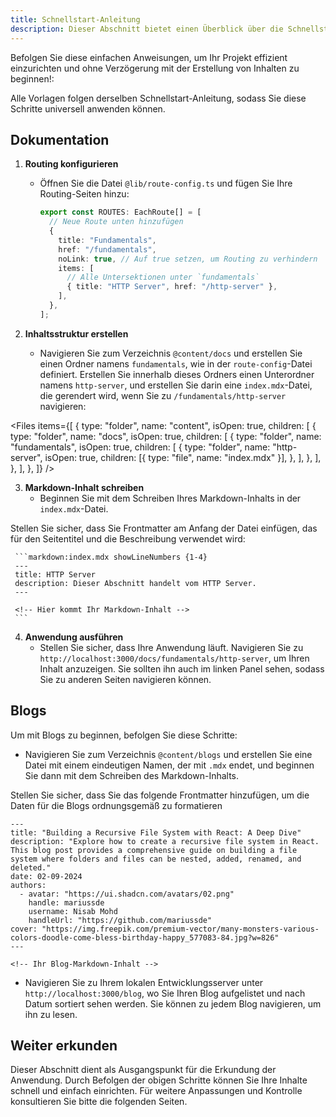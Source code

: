 ```yaml
---
title: Schnellstart-Anleitung
description: Dieser Abschnitt bietet einen Überblick über die Schnellstart-Anleitung.
---
```


Befolgen Sie diese einfachen Anweisungen, um Ihr Projekt effizient einzurichten und ohne Verzögerung mit der Erstellung von Inhalten zu beginnen!:

<Note type="info">
  Alle Vorlagen folgen derselben Schnellstart-Anleitung, sodass Sie diese Schritte universell anwenden können.
</Note>

## Dokumentation

1. **Routing konfigurieren**

   - Öffnen Sie die Datei `@lib/route-config.ts` und fügen Sie Ihre Routing-Seiten hinzu:

   
     ```typescript:route-config.ts
     export const ROUTES: EachRoute[] = [
       // Neue Route unten hinzufügen
       {
         title: "Fundamentals",
         href: "/fundamentals",
         noLink: true, // Auf true setzen, um Routing zu verhindern
         items: [
           // Alle Untersektionen unter `fundamentals`
           { title: "HTTP Server", href: "/http-server" },
         ],
       },
     ];
     ```

2. **Inhaltsstruktur erstellen**

   - Navigieren Sie zum Verzeichnis `@content/docs` und erstellen Sie einen Ordner namens `fundamentals`, wie in der `route-config`-Datei definiert. Erstellen Sie innerhalb dieses Ordners einen Unterordner namens `http-server`, und erstellen Sie darin eine `index.mdx`-Datei, die gerendert wird, wenn Sie zu `/fundamentals/http-server` navigieren:

<Files
  items={[
    {
      type: "folder",
      name: "content",
      isOpen: true,
      children: [
        {
          type: "folder",
          name: "docs",
          isOpen: true,
          children: [
            {
              type: "folder",
              name: "fundamentals",
              isOpen: true,
              children: [
                {
                  type: "folder",
                  name: "http-server",
                  isOpen: true,
                  children: [{ type: "file", name: "index.mdx" }],
                },
              ],
            },
          ],
        },
      ],
    },
  ]}
/>


3. **Markdown-Inhalt schreiben**
   - Beginnen Sie mit dem Schreiben Ihres Markdown-Inhalts in der `index.mdx`-Datei.

<Note type="warning">
  Stellen Sie sicher, dass Sie Frontmatter am Anfang der Datei einfügen, das für
  den Seitentitel und die Beschreibung verwendet wird:
</Note>

     ```markdown:index.mdx showLineNumbers {1-4}
     ---
     title: HTTP Server
     description: Dieser Abschnitt handelt vom HTTP Server.
     ---

     <!-- Hier kommt Ihr Markdown-Inhalt -->
     ```

4. **Anwendung ausführen**
   - Stellen Sie sicher, dass Ihre Anwendung läuft. Navigieren Sie zu `http://localhost:3000/docs/fundamentals/http-server`, um Ihren Inhalt anzuzeigen. Sie sollten ihn auch im linken Panel sehen, sodass Sie zu anderen Seiten navigieren können.

## Blogs

Um mit Blogs zu beginnen, befolgen Sie diese Schritte:

- Navigieren Sie zum Verzeichnis `@content/blogs` und erstellen Sie eine Datei mit einem eindeutigen Namen, der mit `.mdx` endet, und beginnen Sie dann mit dem Schreiben des Markdown-Inhalts.

<Note type="warning">
  Stellen Sie sicher, dass Sie das folgende Frontmatter hinzufügen, um die Daten für die Blogs
  ordnungsgemäß zu formatieren
</Note>

```markdown:blog-name.mdx
---
title: "Building a Recursive File System with React: A Deep Dive"
description: "Explore how to create a recursive file system in React. This blog post provides a comprehensive guide on building a file system where folders and files can be nested, added, renamed, and deleted."
date: 02-09-2024
authors:
  - avatar: "https://ui.shadcn.com/avatars/02.png"
    handle: mariussde
    username: Nisab Mohd
    handleUrl: "https://github.com/mariussde"
cover: "https://img.freepik.com/premium-vector/many-monsters-various-colors-doodle-come-bless-birthday-happy_577083-84.jpg?w=826"
---

<!-- Ihr Blog-Markdown-Inhalt -->
```

- Navigieren Sie zu Ihrem lokalen Entwicklungsserver unter `http://localhost:3000/blog`, wo Sie Ihren Blog aufgelistet und nach Datum sortiert sehen werden. Sie können zu jedem Blog navigieren, um ihn zu lesen.

## Weiter erkunden

Dieser Abschnitt dient als Ausgangspunkt für die Erkundung der Anwendung. Durch Befolgen der obigen Schritte können Sie Ihre Inhalte schnell und einfach einrichten. Für weitere Anpassungen und Kontrolle konsultieren Sie bitte die folgenden Seiten.
